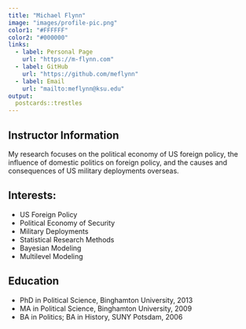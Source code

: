 ```yaml
---
title: "Michael Flynn"
image: "images/profile-pic.png"
color1: "#FFFFFF"
color2: "#000000"
links:
  - label: Personal Page
    url: "https://m-flynn.com"
  - label: GitHub
    url: "https://github.com/meflynn"
  - label: Email
    url: "mailto:meflynn@ksu.edu"
output:
  postcards::trestles
---
```


## Instructor Information

My research focuses on the political economy of US foreign policy, the influence of domestic politics on foreign policy, and the causes and consequences of US military deployments overseas. 


##  Interests:  
- US Foreign Policy
- Political Economy of Security
- Military Deployments
- Statistical Research Methods
- Bayesian Modeling
- Multilevel Modeling  

  

## Education

- PhD in Political Science, Binghamton University, 2013
- MA in Political Science, Binghamton University, 2009
- BA in Politics; BA in History, SUNY Potsdam, 2006